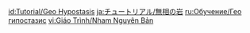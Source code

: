 {{Tutorial
|title    = Geo Hypostasis
|subtitle = New Entry
|type     = Enemies
|icon     = Icon Tutorial Monster.png
|about    = Geo Hypostasis
|image1   = Tutorial Enemies Geo Hypostasis.png
|text1    = Elemental creatures who protect themselves from incoming attack with their durable shell. Find an opportune moment to land a blow to their {{Color|help|elemental core}}. They are able to create {{Color|help|Geo constructs}} in fights and restore their health when they feel threatened. You must be able to efficiently destroy these constructs if you want to defeat these creatures.
|sort     = 2009
}}

[[id:Tutorial/Geo Hypostasis]]
[[ja:チュートリアル/無相の岩]]
[[ru:Обучение/Гео гипостазис]]
[[vi:Giáo Trình/Nham Nguyên Bản]]